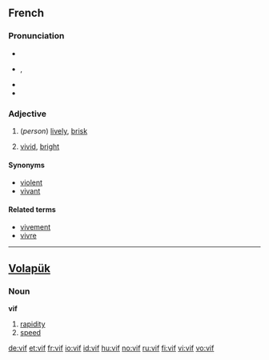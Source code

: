 {{also|víf}}
==French==

===Pronunciation===
* {{audio|Fr-vif.ogg|audio}}
* {{IPA|/vif/|lang=fr}}, {{SAMPA|/vif/}}
* {{audio|Fr-Paris--vif.ogg|Audio (Paris)}}
* {{homophones|vifs|lang=fr}}

===Adjective===
{{fr-infl-adj|sm=vif|sf=vive|pm=vifs|pf=vives|smp=vif|sfp=viv|pmp=vif|pfp=viv}}
{{fr-adj|f=vive}}

# (''person'') [[lively]], [[brisk]]
# {{colour|lang=fr}} [[vivid]], [[bright]]

====Synonyms====
* [[violent]]
* [[vivant]]

====Related terms====
* [[vivement]]
* [[vivre]]

----

==[[Volapük]]==

===Noun===
'''vif'''

# [[rapidity]]
# [[speed]]

[[de:vif]]
[[et:vif]]
[[fr:vif]]
[[io:vif]]
[[id:vif]]
[[hu:vif]]
[[no:vif]]
[[ru:vif]]
[[fi:vif]]
[[vi:vif]]
[[vo:vif]]